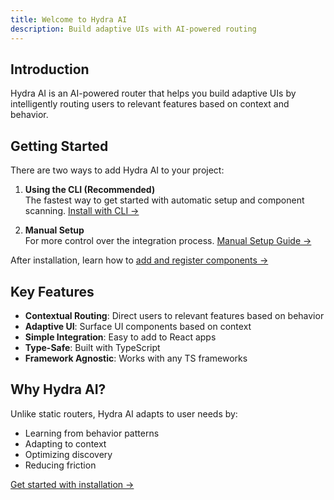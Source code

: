 ```yaml
---
title: Welcome to Hydra AI
description: Build adaptive UIs with AI-powered routing
---
```


## Introduction

Hydra AI is an AI-powered router that helps you build adaptive UIs by intelligently routing users to relevant features based on context and behavior.

## Getting Started

There are two ways to add Hydra AI to your project:

1. **Using the CLI (Recommended)**  
   The fastest way to get started with automatic setup and component scanning.
   [Install with CLI →](/docs/getting-started/installation)

2. **Manual Setup**  
   For more control over the integration process.
   [Manual Setup Guide →](/docs/getting-started/manual-setup)

After installation, learn how to [add and register components →](/docs/getting-started/adding-components)

## Key Features

- **Contextual Routing**: Direct users to relevant features based on behavior
- **Adaptive UI**: Surface UI components based on context
- **Simple Integration**: Easy to add to React apps
- **Type-Safe**: Built with TypeScript
- **Framework Agnostic**: Works with any TS frameworks

## Why Hydra AI?

Unlike static routers, Hydra AI adapts to user needs by:

- Learning from behavior patterns
- Adapting to context
- Optimizing discovery
- Reducing friction

[Get started with installation →](/docs/getting-started/installation)
